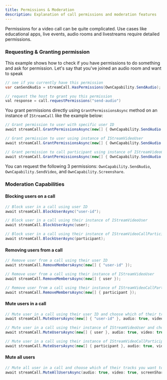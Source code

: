 ```yaml
---
title: Permissions & Moderation
description: Explanation of call permissions and moderation features
---
```


Permissions for a video call can be quite complicated.
Use cases like educational apps, live events, audio rooms and livestreams require detailed permissions.

### Requesting & Granting permission

This example shows how to check if you have permissions to do something and ask for permission.
Let's say that you've joined an audio room and want to speak

```csharp
// see if you currently have this permission
var canSendAudio = streamCall.HasPermissions(OwnCapability.SendAudio);

// request the host to grant you this permission
val response = call.requestPermissions("send-audio")
```

You grant permissions directly using `GrantPermissionsAsync` method on an instance of `IStreamCall` like the example below:

```csharp
// Grant permission to user with specific user ID
await streamCall.GrantPermissionsAsync(new[] { OwnCapability.SendAudio }, "user-id");

// Grant permission to user using instance of IStreamVideoUser
await streamCall.GrantPermissionsAsync(new[] { OwnCapability.SendAudio }, user);

// Grant permission to call participant using instance of IStreamVideoCallParticipant
await streamCall.GrantPermissionsAsync(new[] { OwnCapability.SendAudio }, participant);
```

You can request the following 3 permissions: `OwnCapability.SendAudio`, `OwnCapability.SendVideo`, and `OwnCapability.Screenshare`.

### Moderation Capabilities

#### Blocking users on a call

```csharp
// Block user in a call using user ID
await streamCall.BlockUserAsync("user-id");

// Block user in a call using their instance of IStreamVideoUser
await streamCall.BlockUserAsync(user);

// Block user in a call using their instance of IStreamVideoCallParticipant
await streamCall.BlockUserAsync(participant);
```

#### Removing users from a call

```csharp
// Remove user from a call using their user ID
await streamCall.RemoveMembersAsync(new[] { "user-id" });

// Remove user from a call using their instance of IStreamVideoUser
await streamCall.RemoveMembersAsync(new[] { user });

// Remove user from a call using their instance of IStreamVideoCallParticipant
await streamCall.RemoveMembersAsync(new[] { participant });
```

#### Mute users in a call

```csharp
// Mute user in a call using their user ID and choose which of their tracks you want to mute: audio, video, or screenShare
await streamCall.MuteUsersAsync(new[] { "user-id" }, audio: true, video: true, screenShare: true);

// Mute user in a call using their instance of IStreamVideoUser and choose which of their tracks you want to mute: audio, video, or screenShare
await streamCall.MuteUsersAsync(new[] { user }, audio: true, video: true, screenShare: true);

// Mute user in a call using their instance of IStreamVideoCallParticipant and choose which of their tracks you want to mute: audio, video, or screenShare
await streamCall.MuteUsersAsync(new[] { participant }, audio: true, video: true, screenShare: true);
```

#### Mute all users

```csharp
// Mute all user in a call and choose which of their tracks you want to mute: audio, video, or screenShare
await streamCall.MuteAllUsersAsync(audio: true, video: true, screenShare: true);
```
